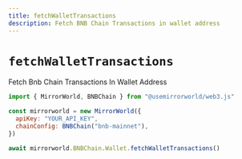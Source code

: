 ```yaml
---
title: fetchWalletTransactions
description: Fetch BNB Chain Transactions in wallet address
---
```


# `fetchWalletTransactions`

Fetch Bnb Chain Transactions In Wallet Address

```js
import { MirrorWorld, BNBChain } from "@usemirrorworld/web3.js"

const mirrorworld = new MirrorWorld({
  apiKey: "YOUR_API_KEY",
  chainConfig: BNBChain("bnb-mainnet"),
})

await mirrorworld.BNBChain.Wallet.fetchWalletTransactions()
```
